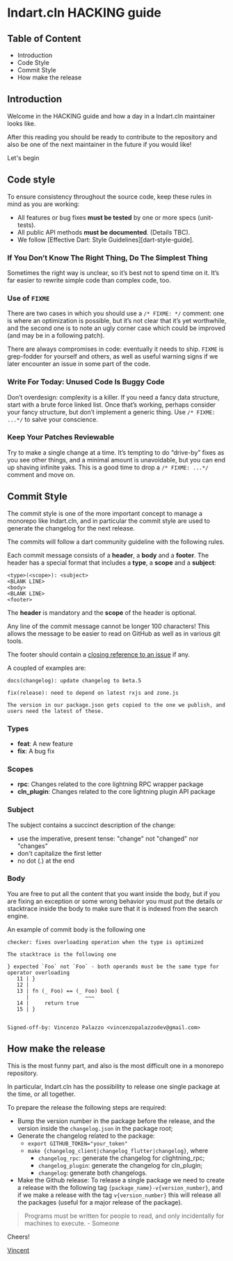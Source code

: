 # lndart.cln HACKING guide

## Table of Content

- Introduction
- Code Style
- Commit Style
- How make the release

## Introduction

Welcome in the HACKING guide and how a day in a lndart.cln maintainer looks like.

After this reading you should be ready to contribute to the repository and also be one of
the next maintainer in the future if you would like!

Let's begin

## Code style

To ensure consistency throughout the source code, keep these rules in mind as you are working:

- All features or bug fixes **must be tested** by one or more specs (unit-tests).
- All public API methods **must be documented**. (Details TBC).
- We follow [Effective Dart: Style Guidelines][dart-style-guide].

### If You Don’t Know The Right Thing, Do The Simplest Thing
Sometimes the right way is unclear, so it’s best not to spend time on it. It’s far easier to rewrite simple code than complex code, too.

### Use of `FIXME`

There are two cases in which you should use a `/* FIXME: */`
comment: one is where an optimization is possible, but it’s not clear that it’s yet worthwhile,
and the second one is to note an ugly corner case which could be improved (and may be in a following patch).

There are always compromises in code: eventually it needs to ship. `FIXME` is grep-fodder for yourself and others,
as well as useful warning signs if we later encounter an issue in some part of the code.

### Write For Today: Unused Code Is Buggy Code

Don’t overdesign: complexity is a killer. If you need a fancy data structure, start with a brute force linked list. Once that’s working,
perhaps consider your fancy structure, but don’t implement a generic thing. Use `/* FIXME: ...*/` to salve your conscience.

### Keep Your Patches Reviewable
Try to make a single change at a time. It’s tempting to do “drive-by” fixes as you see other things, and a minimal amount is unavoidable,
but you can end up shaving infinite yaks. This is a good time to drop a `/* FIXME: ...*/` comment and move on.


## Commit Style

The commit style is one of the more important concept to manage a monorepo like lndart.cln, and in particular
the commit style are used to generate the changelog for the next release.

The commits will follow a dart community guideline with the following rules.

Each commit message consists of a **header**, a **body** and a **footer**. The header has a special
format that includes a **type**, a **scope** and a **subject**:

```
<type>(<scope>): <subject>
<BLANK LINE>
<body>
<BLANK LINE>
<footer>
```

The **header** is mandatory and the **scope** of the header is optional.

Any line of the commit message cannot be longer 100 characters! This allows the message to be easier
to read on GitHub as well as in various git tools.

The footer should contain a [closing reference to an issue](https://help.github.com/articles/closing-issues-via-commit-messages/) if any.

A coupled of examples are:

```
docs(changelog): update changelog to beta.5
```

```
fix(release): need to depend on latest rxjs and zone.js

The version in our package.json gets copied to the one we publish, and users need the latest of these.
```

### Types

- **feat**: A new feature
- **fix**: A bug fix

### Scopes

- **rpc**: Changes related to the core lightning RPC wrapper package
- **cln_plugin**: Changes related to the core lightning plugin API package


### Subject

The subject contains a succinct description of the change:

- use the imperative, present tense: "change" not "changed" nor "changes"
- don't capitalize the first letter
- no dot (.) at the end

### Body

You are free to put all the content that you want inside the body, but if you are fixing
an exception or some wrong behavior you must put the details or stacktrace inside the body to make sure that
it is indexed from the search engine.

An example of commit body is the following one

```
checker: fixes overloading operation when the type is optimized

The stacktrace is the following one

} expected `Foo` not `Foo` - both operands must be the same type for operator overloading
   11 | }
   12 | 
   13 | fn (_ Foo) == (_ Foo) bool {
      |                  ~~~
   14 |     return true
   15 | }


Signed-off-by: Vincenzo Palazzo <vincenzopalazzodev@gmail.com>
```

## How make the release

This is the most funny part, and also is the most difficult one in a monorepo repository.

In particular, lndart.cln has the possibility to release one single package at the time, or
all together.

To prepare the release the following steps are required:

- Bump the version number in the package before the release, and the version inside the `changelog.json` in the package root;
- Generate the changelog related to the package:
    - `export GITHUB_TOKEN="your_token"`
    - `make {changelog_client|changelog_flutter|changelog}`, where
        - `changelog_rpc`: generate the changelog for clightning_rpc;
        - `changelog_plugin`: generate the changelog for cln_plugin;
        - `changelog`: generate both changelogs.
- Make the Github release: To release a single package we need to create a release with the following tag `{package_name}-v{version_number}`, and
  if we make a release with the tag `v{version_number}` this will release all the packages (useful for a major release of the package).

>Programs must be written for people to read, and only incidentally for machines to execute.
>                                                                            - Someone

Cheers!

[Vincent](https://github.com/vincenzopalazzo)
